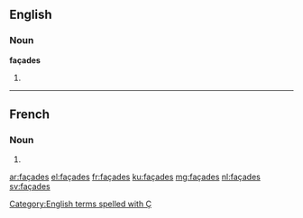 ==English==

===Noun===
'''façades'''

# {{plural of|façade}}

[[Category:English terms spelled with Ç]]

----

==French==

===Noun===
{{head|fr|plural|sort=facades}} {{f-p}}

# {{plural of|façade|lang=fr|sort=facades}}

[[ar:façades]]
[[el:façades]]
[[fr:façades]]
[[ku:façades]]
[[mg:façades]]
[[nl:façades]]
[[sv:façades]]